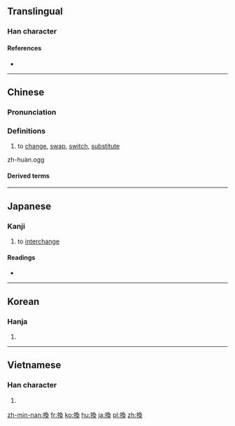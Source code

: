 {{also|换}}
==Translingual==

===Han character===
{{Han char|rn=64|rad=手|as=09|sn=12|four=57034|canj=QNBK|ids=⿰扌奐}}

====References====
* {{Han ref|kx=0442.140|dkj=12358|dj=0793.130|hdz=31922.041|uh=63DB|ud=25563|bh=B4AB|bd=46251}}

----

==Chinese==
{{zh-forms|s=换}}

===Pronunciation===
{{zh-pron
|m=huàn
|c=wun6
|h=pfs=von
|md=
|mn=ōaⁿ
|w=
|mc=y
|oc=y
|cat=v
}}

===Definitions===
{{zh-hanzi}}

# to [[change]], [[swap]], [[switch]], [[substitute]]

zh-huàn.ogg

====Derived terms====
{{der3|
| [[换班]]
| [[换不开]]
| [[换不来]]
| [[换茬]]
| [[换车]]
| [[换乘]]
| [[换代]]
| [[换挡]]
| [[换防]]
| [[换房]]
| [[换岗]]
| [[换个儿]]
| [[换工]]
| [[换汇]]
| [[换季]]
| [[换肩]]
| [[换届]]
| [[换句话说]]
| [[换马]]
| [[换脑筋]]
| [[换气]]
| [[换气扇]]
| [[换钱]]
| [[换亲]]
| [[换取]]
| [[换人]]
| [[换算]]
| [[换汤不换药]]
| [[换帖]]
| [[换文]]
| [[换洗]]
| [[换血]]
| [[换牙]]
| [[换言之]]
| [[换样]], [[换样儿]]
| [[换约]]}}

----

==Japanese==

===Kanji===
{{ja-kanji|grade=c|rs=手09}}

# to [[interchange]]

====Readings====
* {{ja-readings|goon=[[がん]] (gan)|kanon=[[かん]] (kan)|kun=[[かえる]] (kaeru), [[かわる]] (kawaru)}}

----

==Korean==

===Hanja===
{{ko-hanja|hangeul=환|eumhun=|rv=hwan|mr=hwan|y=hwan}}

# {{defn|lang=ko|sort=手09}}

----

==Vietnamese==

===Han character===
{{vi-hantu|hoán|rs=手09}}

# {{defn|lang=vi|sort=手09}}

[[zh-min-nan:換]]
[[fr:換]]
[[ko:換]]
[[hu:換]]
[[ja:換]]
[[pl:換]]
[[zh:換]]